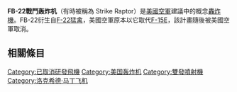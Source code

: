 {{noteTA
|G1=Unit
|G2 = PresidentsUS
|3=zh-cn:通用电气;zh-hk:通用電氣;zh-tw:奇異;
|4=zh-cn:保型; zh-tw:適型;
|5=zh-tw:發動機;zh-cn:引擎;
|6=zh-cn:太空堡垒卡拉狄加;zh-hk:太空堡壘卡拉狄加;zh-tw:星際大爭霸;
|7=zh-hk:導彈;zh-tw:飛彈;zh-cn:导弹;
|8=zh-tw:渦扇;zh-hk:渦輪風扇;zh-cn:涡轮风扇;
|9=zh-cn:电传操纵;zh-hk:線傳操控;zh-tw:線傳飛控;
}}
{{軍用飛機
|名稱= '''FB-22'''
|圖片           = 
|照片說明       =  
|圖片2          =<!--预留三视图-->
|照片說明2      =
|類型           = [[試驗機|試驗機]]<br/>[[第五代戰鬥機|第五代]][[多用途戰機|多用途戰機]]/[[戰鬥轟炸機|戰鬥轟炸機]]
|代號           =
|乘員           = 1人/2人
|首飛           = 
|服役           = 已中止
|退役           = 
|設計           =
|生產           = [[洛克希德·马丁|洛歇·馬丁]]<br/>（Lockheed Martin）
|用戶           = {{Flagicon|USA}} [[美國空軍|美國空軍]]
|衍生自         = [[X-44鬼蝠魟試驗機|X-44鬼蝠魟試驗機]]<br/>[[先進戰術戰鬥機|先進戰術戰鬥機]]<br/>[[F-22猛禽戰鬥機|F-22猛禽戰鬥機]]
|衍生           = 
|長度           = <!--{{convert||m}}-->
|翼展           = <!--{{convert||m}}-->
|高度           = <!--{{convert||m}}-->
|翼面積         = <!--米<sup>2</sup>（平方米）;英尺<sup>2</sup>（平方英尺）-->
|補助翼面積     = 
|襟翼面積       = 
|垂尾翼面積     = 
|尾翼面積       = 
|空重           = <!--{{convert||kg}}-->
|正常起飛重量   = <!--{{convert||kg}}-->
|最大起飛重量   = <!--{{convert||kg}}-->
|發動機         = [[通用電氣航空|通用電氣航空]] [[F110渦輪扇發動機|F110-GE-100]][[渦輪扇發動機|渦輪扇發動機]]
|最大速度       = <!--{{convert||Mach}}-->
|巡航速度       = <!--{{convert||mph}}-->
|爬升率         = <!--米/秒 ; 英呎/分鐘-->
|實用升限       = <!--{{convert||m}}-->
|最大升限       = 
|最大航程       = <!--{{convert||kg}}-->
|翼負荷         = <!--{{convert||}}公斤/平方公尺-->
|推重比         = 
|作戰半徑       =
|最大過載       = 
|滑跑距離       =
|機槍           =
|機炮           = 1門[[M61火神式機砲|M61A2火神式]]20毫米機炮
|火箭           = 
|飛彈           ='''[[空对空导弹|空对空导弹]]'''：<br />[[AIM-120先進中程空對空飛彈|AIM-120“AMRAAM”先进中程空对空导弹]]<br />[[AIM-9響尾蛇飛彈|AIM-9響尾蛇短程空對空飛彈]]<br />
|炸彈           = [[Mk_80系列炸彈|Mk 80系列低阻力自由落體航空炸彈]]<br />[[聯合直接攻擊彈藥|“JDAM”联合直接攻击弹药]]<br />各式[[航空炸彈|航空炸彈]]<br />
|雷達           = 
|其他           = 
}}

'''FB-22戰鬥轰炸机'''（有時被稱為 Strike Raptor）是[[美國空軍|美國空軍]]建議中的概念[[轟炸機|轟炸機]]。FB-22衍生自[[F-22猛禽|F-22猛禽]]，美國空軍原本以它取代[[F-15E|F-15E]]，該計畫隨後被美國空軍取消。

== 相關條目 ==
{{aircontent
|related=
* [[F-22猛禽|F-22猛禽]]
|similar aircraft=
* [[B-1槍騎兵戰略轟炸機|B-1槍騎兵戰略轟炸機]]
* [[F-111|FB-111]]
* [[F-15E|F-15E]]
* [[Su-34|Su-34]]
* [[PAK_FA|PAK FA]]

== 外部链接 ==
*[http://www.afwing.com/intro/fb22.htm AFWing.com]

|sequence=

|lists=

|see also=

}}

{{Lockheed}}

[[Category:已取消研發飛機|Category:已取消研發飛機]]
[[Category:美国轰炸机|Category:美国轰炸机]]
[[Category:雙發噴射機|Category:雙發噴射機]]
[[Category:洛克希德·马丁飞机|Category:洛克希德·马丁飞机]]